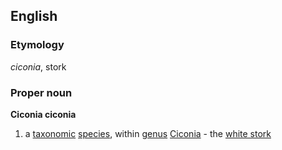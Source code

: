 ==English==
===Etymology===
{{L.}} ''ciconia'', stork
===Proper noun===
'''Ciconia ciconia'''
#a [[taxonomic]] [[species]], within [[genus]] [[Ciconia]] - the [[white stork]]
{{wikispecies}}